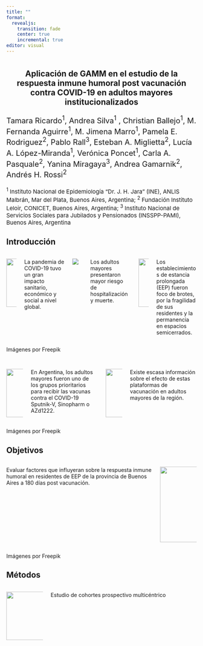 ```yaml
---
title: ""
format: 
  revealjs:
    transition: fade
    center: true
    incremental: true
editor: visual
---
```


#  {background-image="fondo_ppt_title.png"}

## Aplicación de GAMM en el estudio de la respuesta inmune humoral post vacunación contra COVID-19 en adultos mayores institucionalizados {background-image="fondo_ppt.png" style="text-align: center"}

::: {style="font-size: 20px;"}
Tamara Ricardo^1^, Andrea Silva^1^ , Christian Ballejo^1^, M. Fernanda Aguirre^1^, M. Jimena Marro^1^, Pamela E. Rodriguez^2^, Pablo Rall^3^, Esteban A. Miglietta^2^, Lucía A. López-Miranda^1^, Verónica Poncet^1^, Carla A. Pasquale^2^, Yanina Miragaya^3^, Andrea Gamarnik^2^, Andrés H. Rossi^2^
:::

::: {style="font-size: 15px;"}
^1^ Instituto Nacional de Epidemiología “Dr. J. H. Jara” (INE), ANLIS Malbrán, Mar del Plata, Buenos Aires, Argentina; ^2^ Fundación Instituto Leloir, CONICET, Buenos Aires, Argentina; ^3^ Instituto Nacional de Servicios Sociales para Jubilados y Pensionados (INSSPP-PAMI), Buenos Aires, Argentina
:::

## Introducción {background-image="fondo_ppt.png"}

::::::::::::::: columns
:::: {.column width="20%"}
::: fragment
![](icons/virus_5640970.png){width="128"}
:::
::::

:::: {.column width="80%"}
::: fragment
La pandemia de COVID-19 tuvo un gran impacto sanitario, económico y social a nivel global.
:::
::::

:::: {.column width="20%"}
::: fragment
![](icons/grandparents_3199921.png)
:::
::::

:::: {.column width="80%"}
::: fragment
Los adultos mayores presentaron mayor riesgo de hospitalización y muerte.
:::
::::

:::: {.column width="20%"}
::: fragment
![](icons/nursing-home_5635660.png){width="128"}
:::
::::

:::: {.column width="80%"}
::: fragment
Los establecimientos de estancia prolongada (EEP) fueron foco de brotes, por la fragilidad de sus residentes y la permanencia en espacios semicerrados.
:::
::::
:::::::::::::::

::: footer
Imágenes por Freepik
:::

##  {background-image="fondo_ppt.png"}

::::::::::: columns
:::: {.column width="20%"}
::: fragment
![](icons/argentina-flag_10419116.png){width="128"}
:::
::::

:::: {.column width="80%"}
::: fragment
En Argentina, los adultos mayores fueron uno de los grupos prioritarios para recibir las vacunas contra el COVID-19 Sputnik-V, Sinopharm o AZd1222.
:::
::::

:::: {.column width="20%"}
::: fragment
![](icons/vaccine_9819603.png){width="128"}
:::
::::

:::: {.column width="80%"}
::: fragment
Existe escasa información sobre el efecto de estas plataformas de vacunación en adultos mayores de la región.
:::
::::
:::::::::::

::: footer
Imágenes por Freepik
:::

## Objetivos {background-image="fondo_ppt.png"}

::::: columns
::: {.column width="80%"}
Evaluar factores que influyeran sobre la respuesta inmune humoral en residentes de EEP de la provincia de Buenos Aires a 180 días post vacunación.
:::

::: {.column width="20%"}
![](icons/calendar_7927337.png){width="200"}
:::
:::::

::: footer
Imágenes por Freepik
:::

## Métodos {background-image="fondo_ppt.png"}

::::: columns
::: {.column width="20%"}
![](icons/statistics_2950163.png){width="128"}
:::

::: {.column width="80%"}
Estudio de cohortes prospectivo multicéntrico
:::
:::::
